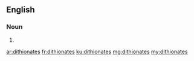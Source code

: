 ==English==

===Noun===
{{head|en|plural}}

# {{plural of|dithionate|lang=en}}

[[ar:dithionates]]
[[fr:dithionates]]
[[ku:dithionates]]
[[mg:dithionates]]
[[my:dithionates]]